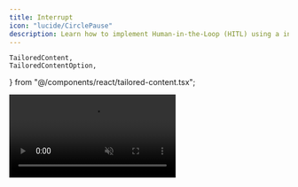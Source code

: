 ```yaml
---
title: Interrupt
icon: "lucide/CirclePause"
description: Learn how to implement Human-in-the-Loop (HITL) using a interrupt-based flow.
---
```

    TailoredContent,
    TailoredContentOption,
} from "@/components/react/tailored-content.tsx";

<video src="/images/coagents/interrupt-flow.mp4" className="rounded-lg shadow-xl" loop playsInline controls autoPlay muted />

<Callout type="info">
  Pictured above is the [coagent starter](https://github.com/copilotkit/copilotkit/tree/main/examples/coagents-starter) with
  the implementation below applied!
</Callout>


## What is this?

[LangGraph's interrupt flow](https://langchain-ai.github.io/langgraph/concepts/human_in_the_loop/) provides an intuitive way to implement Human-in-the-loop workflows.

This guide will show you how to both use `interrupt` and how to integrate it with CopilotKit.

## When should I use this?

Human-in-the-loop is a powerful way to implement complex workflows that are production ready. By having a human in the loop,
you can ensure that the agent is always making the right decisions and ultimately is being steered in the right direction.

Interrupt-based flows are a very intuitive way to implement HITL. Instead of having a node await user input before or after its execution,
nodes can be interrupted in the middle of their execution to allow for user input. The trade-off is that the agent is not aware of the 
interaction, however [CopilotKit's SDKs provide helpers to alleviate this](#make-your-agent-aware-of-interruptions).

## Implementation

<Steps>
<Step>
### Run and connect your agent
<RunAndConnectAgentSnippet />
</Step>
<Step>
  ### Install the CopilotKit SDK
  <InstallSDKSnippet components={props.components}/>
</Step>
<Step>
### Setup your agent state
We're going to have the agent ask us to name it, so we'll need a state property to store the name.

<Tabs groupId="language" items={['Python', 'TypeScript']} default="Python">
    <Tab value="Python">
        ```python title="agent/sample_agent/agent.py"
        # ...
        from copilotkit import CopilotKitState # extends MessagesState
        # ...
        
        # This is the state of the agent.
        # It inherits from the CopilotKitState properties from CopilotKit.
        class AgentState(CopilotKitState):
            agent_name: str
        ```
    </Tab>
    <Tab value="TypeScript">
        ```typescript title="agent-js/src/agent.ts"
        // ...
        import { Annotation } from "@langchain/langgraph";
        import { CopilotKitStateAnnotation } from "@copilotkit/sdk-js/langgraph";
        // ...
        
        // This is the state of the agent.
        // It inherits from the CopilotKitState properties from CopilotKit.
        export const AgentStateAnnotation = Annotation.Root({
          agent_name: Annotation<string>,
          ...CopilotKitStateAnnotation.spec,
        });
        export type AgentState = typeof AgentStateAnnotation.State;
        ```
    </Tab>
</Tabs>

</Step>
    <TailoredContent
        className="step"
        id="interrupt-type"
        header={
            <div>
                <p className="text-xl font-semibold">Choose how to display the interrupt to the user</p>
            </div>
        }
    >
        <TailoredContentOption
            id="langgraph-interrupt"
            title="As a Custom Chat UI"
            description="I'd like to display a custom UI in the chat window"
            icon={<PanelsTopLeft />}
        >
            <Step>
                ### Call `interrupt` in your LangGraph agent
                Now we can call `interrupt` in our LangGraph agent.

                <Callout type="info">
                    Your agent will not be aware of the `interrupt` interaction by default in LangGraph.

                    If you want this behavior, see the [section on it below](#make-your-agent-aware-of-interruptions).
                </Callout>

                <Tabs groupId="language" items={['Python', 'TypeScript']} default="Python">
                    <Tab value="Python">
                        ```python title="agent/sample_agent/agent.py"
                        from langgraph.types import interrupt # [!code highlight]
                        from langchain_core.messages import SystemMessage
                        from langchain_openai import ChatOpenAI
                        # ...

                        def chat_node(state: AgentState, config: RunnableConfig):
                        if not state.get("agent_name"):
                        # Interrupt and wait for the user to respond with a name
                        state["agent_name"] = interrupt("Before we start, what would you like to call me?") # [!code highlight]

                        # Tell the agent its name
                        system_message = SystemMessage(
                        content=f"You are a helpful assistant named {state.get('agent_name')}..."
                        )

                        response = ChatOpenAI(model="gpt-4o").invoke(
                        [system_message, *state["messages"]],
                        config
                        )

                        return {
                        **state,
                        "messages": response,
                    }
                        ```
                    </Tab>
                    <Tab value="TypeScript">
                        ```typescript title="agent-js/src/agent.ts"
                        import { interrupt } from "@langchain/langgraph"; // [!code highlight]
                        import { SystemMessage } from "@langchain/core/messages";
                        import { ChatOpenAI } from "@langchain/openai";
                        // ...

                        async function chat_node(state: AgentState, config: RunnableConfig) {
                        if (!state.agentName) {
                        state.agentName = await interrupt("Before we start, what would you like to call me?"); // [!code highlight]
                    }

                        // Tell the agent its name
                        const systemMessage = new SystemMessage({
                        content: `You are a helpful assistant named ${state.agentName}...`,
                    });

                        const response = await new ChatOpenAI({ model: "gpt-4o" }).invoke(
                        [systemMessage, ...state.messages],
                        config
                        );

                        return {
                        ...state,
                        messages: response,
                    };
                    }
                        ```
                    </Tab>
                </Tabs>
            </Step>
            <Step>
                ### Handle the interrupt in your frontend
                At this point, your LangGraph agent's `interrupt` will be called. However, we currently have no handling for rendering or
                responding to the interrupt in the frontend.

                To do this, we'll use the `useLangGraphInterrupt` hook, give it a component to render, and then call `resolve` with the user's response.

                ```tsx title="app/page.tsx"
                import { useLangGraphInterrupt } from "@copilotkit/react-core"; // [!code highlight]
                // ...

                const YourMainContent = () => {
                // ...
                // [!code highlight:16]
                // styles omitted for brevity
                useLangGraphInterrupt({
                    render: ({ event, resolve }) => (
                        <div>
                            <p>{event.value}</p>
                            <form onSubmit={(e) => {
                                e.preventDefault();
                                resolve((e.target as HTMLFormElement).response.value);
                            }}>
                                <input type="text" name="response" placeholder="Enter your response" />
                                <button type="submit">Submit</button>
                            </form>
                        </div>
                    )
                });
                // ...

                return <div>{/* ... */}</div>
            }
            ```

        </Step>
    </TailoredContentOption>
    <TailoredContentOption
        id="cpk-interrupt"
        title="As Message"
        description="I'd like to display the interrupt as a copilot message"
        icon={<MessageCircle />}
    >
        <Step>
            ### Call `copilotkit_interrupt` in your LangGraph agent
            Now we can call `copilotkit_interrupt` in our LangGraph agent.

            With `copilotkit_interrupt` we can render a simple message for the user to answer, or an action defined with `useCopilotAction` hook

            <Callout type="info">
                Your agent will not be aware of the `interrupt` interaction by default in LangGraph.

                If you want this behavior, see the [section on it below](#make-your-agent-aware-of-interruptions).
            </Callout>

            <Tabs groupId="implementation" items={["Message", "Action"]}>
                <Tab value="Message">
                    <div className="py-6">
                        <Tabs groupId="language" items={['Python', 'TypeScript']} default="Python">
                            <Tab value="Python">
                                ```python title="agent/sample_agent/agent.py"
                                from copilotkit.langgraph import copilotkit_interrupt # [!code highlight]
                                from langchain_core.messages import SystemMessage
                                from langchain_openai import ChatOpenAI
                                # ...

                                def chat_node(state: AgentState, config: RunnableConfig):
                                  if not state.get("agent_name"):
                                    # Interrupt and wait for the user to respond with a name
                                    answer, messages = copilotkit_interrupt(message='Before we start, what would you like to call me?') # [!code highlight]
                                    state["agent_name"] = answer

                                  # Tell the agent its name
                                  system_message = SystemMessage(
                                    content=f"You are a helpful assistant named {state.get('agent_name')}..."
                                  )

                                  response = ChatOpenAI(model="gpt-4o").invoke(
                                    [system_message, *state["messages"]],
                                    config
                                  )

                                  return {
                                    **state,
                                    "messages": response,
                                  }
                                ```
                            </Tab>
                            <Tab value="TypeScript">
                                ```typescript title="agent-js/src/agent.ts"
                                import { copilotKitInterrupt } from "@copilotkit/sdk-js/langgraph"; // [!code highlight]
                                import { SystemMessage } from "@langchain/core/messages";
                                import { ChatOpenAI } from "@langchain/openai";
                                // ...

                                async function chat_node(state: AgentState, config: RunnableConfig) {
                                  if (!state.agentName) {
                                    const { answer, messages } = copilotKitInterrupt({ message: 'Before we start, what would you like to call me?' }); // [!code highlight]
                                    state.agentName = answer
                                  }

                                  // Tell the agent its name
                                  const systemMessage = new SystemMessage({
                                    content: `You are a helpful assistant named ${state.agentName}...`,
                                  });

                                  const response = await new ChatOpenAI({ model: "gpt-4o" }).invoke(
                                    [systemMessage, ...state.messages],
                                    config
                                  );

                                  return {
                                    ...state,
                                    messages: response,
                                  };
                                }
                                ```
                            </Tab>
                        </Tabs>
                    </div>
                </Tab>
                <Tab value="Action" className="py-6">
                    Let's assume an "AskName" action that takes message as argument:

                    ```tsx title="your-component.tsx"
                    "use client" // only necessary if you are using Next.js with the App Router.
                    import { useCopilotAction } from "@copilotkit/react-core";

                    export function YourComponent() {
                      useCopilotAction({
                        name: "showCalendarMeeting",
                        description: "Displays calendar meeting information",
                        parameters: [
                          {
                              name: "message",
                              type: "string",
                              description: "The message that asks for the name",
                              required: true
                          },
                        ],
                        render: ({ status, args }) => {
                          const { message } = args;

                          return <div>{ message }</div>;
                        },
                      });

                      return (
                        <>...</>
                      );
                    }
                    ```
                    <div className="py-6">
                        <Tabs groupId="language" items={['Python', 'TypeScript']} default="Python">
                            <Tab value="Python">
                                ```python title="agent/sample_agent/agent.py"
                                from copilotkit.langgraph import copilotkit_interrupt # [!code highlight]
                                from langchain_core.messages import SystemMessage
                                from langchain_openai import ChatOpenAI
                                # ...

                                def chat_node(state: AgentState, config: RunnableConfig):
                                  if not state.get("agent_name"):
                                    # Interrupt and wait for the user to respond with a name
                                    # [!code highlight:5]
                                    answer, messages = copilotkit_interrupt(
                                     action='AskName', # The action name you defined in an existing useCopilotAction hook
                                     args={ "message": "Before we start, what would you like to call me?" } # The arguments to pass when the tool is called.
                                    )
                                    state["agent_name"] = answer

                                  # Tell the agent its name
                                  system_message = SystemMessage(
                                    content=f"You are a helpful assistant named {state.get('agent_name')}..."
                                  )

                                  response = ChatOpenAI(model="gpt-4o").invoke(
                                    [system_message, *state["messages"]],
                                    config
                                  )

                                  return {
                                    **state,
                                    "messages": response,
                                  }
                                ```
                            </Tab>
                            <Tab value="TypeScript">
                                ```typescript title="agent-js/src/agent.ts"
                                import { copilotKitInterrupt } from "@copilotkit/sdk-js/langgraph"; // [!code highlight]
                                import { SystemMessage } from "@langchain/core/messages";
                                import { ChatOpenAI } from "@langchain/openai";
                                // ...

                                async function chat_node(state: AgentState, config: RunnableConfig) {
                                  if (!state.agentName) {
                                    // [!code highlight:5]
                                    const { answer, messages } = copilotKitInterrupt({
                                      action: 'AskName', // The action name you defined in an existing useCopilotAction hook
                                      args: { message: 'Before we start, what would you like to call me?' }, // The arguments to pass when the tool is called.
                                    }); // [!code highlight]
                                    state.agentName = answer
                                  }

                                // Tell the agent its name
                                  const systemMessage = new SystemMessage({
                                    content: `You are a helpful assistant named ${state.agentName}...`,
                                  });

                                  const response = await new ChatOpenAI({ model: "gpt-4o" }).invoke(
                                    [systemMessage, ...state.messages],
                                    config
                                  );

                                  return {
                                    ...state,
                                    messages: response,
                                  };
                                }
                                ```
                            </Tab>
                        </Tabs>
                    </div>
                </Tab>
            </Tabs>
        </Step>
</TailoredContentOption>
</TailoredContent>
<Step>
### Give it a try!
Try talking to your agent, you'll see that it now pauses execution and waits for you to respond!
</Step>
</Steps>

## Make your agent aware of interruptions

By default, your agent will not be made aware of LangGraph `interrupts`. This is because the decision is not saved into the message's state.
For simple and sensitive flows, this is ideal. However, you may want to make your agent aware of these interractions.

If you've been using the "As Message" implementation, you may have noticed that the messages are returned from the interrupt function.
These can be used to notify the LLM about the recent communication:

<Tabs groupId="language" items={['Python', 'TypeScript']} default="Python">
    <Tab value="Python">
        ```python title="agent-py/sample_agent/agent.py"
        from copilotkit import copilotkit_interrupt

        # ...
        agent_name, new_messages = copilotkit_interrupt(message="Before we start, what would you like to call me?")
        state["messages"] = state["messages"] + new_messages
        state["agent_name"] = agent_name
        # ...
        ```
    </Tab>
    <Tab value="TypeScript">
        ```typescript title="agent-js/src/agent.ts"
        import { copilotKitInterrupt } from "@copilotkit/sdk-js/langgraph";

        // ...
        const {agentName, newMessages} = copilotKitInterrupt("Before we start, what would you like to call me?");
        state.messages = [...state.messages, ...newMessages];
        state.agentName = agentName;
        // ...
        ```
    </Tab>
</Tabs>
